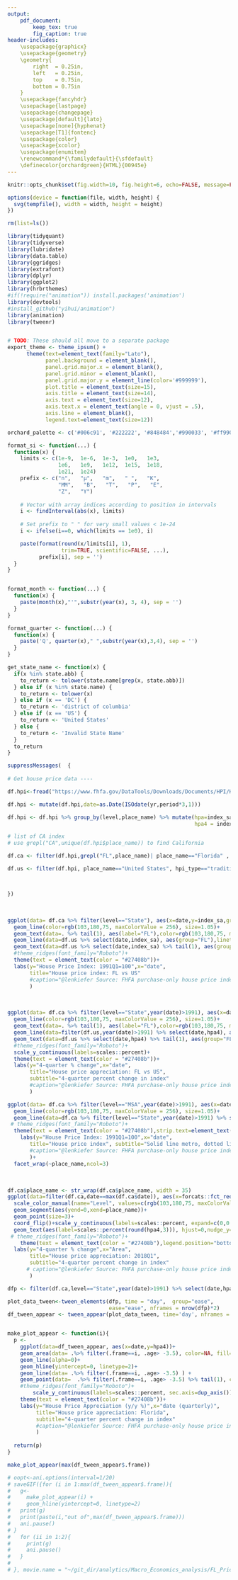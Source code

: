 ```yaml
---
output: 
    pdf_document:
        keep_tex: true
        fig_caption: true
header-includes:
    \usepackage{graphicx}
    \usepackage{geometry}
    \geometry{
        right  = 0.25in,
        left   = 0.25in,
        top    = 0.75in,
        bottom = 0.75in
    }
    \usepackage{fancyhdr}
    \usepackage{lastpage}
    \usepackage{changepage}
    \usepackage[default]{lato}
    \usepackage[none]{hyphenat}
    \usepackage[T1]{fontenc}
    \usepackage{color}
    \usepackage{xcolor}
    \usepackage{enumitem}
    \renewcommand*{\familydefault}{\sfdefault}
    \definecolor{orchardgreen}{HTML}{00945e}
---
```

\newcommand{\reportcategory}{Florida Home Pricing}
\newcommand{\reportdate}{Data from FHFA}

\fancypagestyle{firstpage}{
    \setlength{\headheight}{35pt}
    \newcommand\headline{\rule[.5cm] {12.4cm}{.4pt}\hfill}
    \newcommand\footline{\hrule height .4pt\hfill}
    \renewcommand\headrule{\vskip-15px\headline\vskip7px\headline}
    \renewcommand\footrule{\footline\vskip10px}
    \renewcommand{\headrulewidth}{3pt}
    \setlength{\marginparwidth}{5pt}
    \fancyfoot{}
    \fancyhead[L]{
        \large 
            {\includegraphics[height = 11px]{~/git_dir/analytics/Macro_Economics_analysis/home_pricing/florida_flag.png}}
            {\hspace{10px}\fontsize{9pt}{8pt}\selectfont\fontseries{l} {\color{orchardgreen}{\reportcategory{}}}}
            \\{\vspace{12px}\fontsize{20pt}{16pt}\selectfont\fontseries{l} \fontsize{20pt}{16pt}{\hspace{5px}\selectfont\fontseries{bx} \reportdate{}}} 
            \\{\vspace{10px}\fontsize{7pt}{7pt}\selectfont\fontseries{b} \frontpagenote{}}
    }
 
    \lfoot{\raisebox{16px}{\includegraphics[height = 8px]{~/git_dir/analytics/Macro_Economics_analysis/home_pricing/fsu_logo.png}}}
    \rfoot{\raisebox{15px}{\small{Page \thepage\ of \pageref*{LastPage}}}}
  
}

\fancypagestyle{contentpage}{
    \setlength{\headheight}{20pt}
    \newcommand\hrulethick{\hrule height .8pt\hfill}
    \newcommand\hrulethin{\hrule height .4pt\hfill}
    \renewcommand\headrule{\vskip-16px\hrulethick\vskip20px\hrulethin}
    \renewcommand\footrule{\hrulethin\vskip3px}
    \fancyfoot{}
    \lhead{
        \raisebox{-12px}{\includegraphics[height = 10px]{~/git_dir/analytics/Macro_Economics_analysis/home_pricing/florida_flag.png}
        {\hspace{10px}\fontsize{9pt}{8pt}\selectfont\fontseries{l}} {\color{orchardgreen}{\reportcategory{}}}}
    }
    \rhead{\raisebox{-12px}{\reportdate{}}}
    \lfoot{\raisebox{2px}{\includegraphics[height = 8px]{~/git_dir/analytics/Macro_Economics_analysis/home_pricing/fsu_logo.png}}}
    \rfoot{\raisebox{1px}{\small{Page \thepage\ of \pageref*{LastPage}}}}
}

```r
knitr::opts_chunk$set(fig.width=10, fig.height=6, echo=FALSE, message=FALSE, warning=FALSE, error=FALSE)

options(device = function(file, width, height) {
  svg(tempfile(), width = width, height = height)
})
```


```r
rm(list=ls())

library(tidyquant)
library(tidyverse)
library(lubridate)
library(data.table)
library(ggridges)
library(extrafont)
library(dplyr)
library(ggplot2)
library(hrbrthemes)
#if(!require("animation")) install.packages('animation')
library(devtools)
#install_github("yihui/animation")
library(animation)
library(tweenr)


# TODO: These should all move to a separate package
export_theme <- theme_ipsum() +
      theme(text=element_text(family="Lato"),
            panel.background = element_blank(),
            panel.grid.major.x = element_blank(),
            panel.grid.minor = element_blank(),
            panel.grid.major.y = element_line(color='#999999'),
            plot.title = element_text(size=15),
            axis.title = element_text(size=14),
            axis.text = element_text(size=12),
            axis.text.x = element_text(angle = 0, vjust = .5),
            axis.line = element_blank(),
            legend.text=element_text(size=12))

orchard_palette <- c('#006c91', '#222222', '#848484','#990033', '#ff9900', '#660066', '#8b572a', '#e00e7c', '#4fcbe5', '#8a76d4', '#7ed321', '#d7bf1e', '#5891d4', '#d48758', '#e36e74')

format_si <- function(...) {
  function(x) {
    limits <- c(1e-9,  1e-6,  1e-3,  1e0,   1e3,
                1e6,   1e9,   1e12,  1e15,  1e18,
                1e21,  1e24)
    prefix <- c("n",   "µ",   "m",   " ",   "K",
                "MM",   "B",   "T",   "P",   "E",
                "Z",   "Y")
  
    # Vector with array indices according to position in intervals
    i <- findInterval(abs(x), limits)
  
    # Set prefix to " " for very small values < 1e-24
    i <- ifelse(i==0, which(limits == 1e0), i)

    paste(format(round(x/limits[i], 1),
                 trim=TRUE, scientific=FALSE, ...),
          prefix[i], sep = '')
  }
}


format_month <- function(...) {
  function(x) {
    paste(month(x),"'",substr(year(x), 3, 4), sep = '')
  }
}

format_quarter <- function(...) {
  function(x) {
    paste('Q', quarter(x)," ",substr(year(x),3,4), sep = '')
  }
}

get_state_name <- function(x) {
  if(x %in% state.abb) {
    to_return <- tolower(state.name[grep(x, state.abb)])
  } else if (x %in% state.name) {
    to_return <- tolower(x)
  } else if (x == 'DC') {
    to_return <- 'district of columbia'
  } else if (x == 'US') {
    to_return <- 'United States'
  } else {
    to_return <- 'Invalid State Name'
  }
  to_return
}

```

```r
suppressMessages(  {
  
# Get house price data ----

df.hpi<-fread("https://www.fhfa.gov/DataTools/Downloads/Documents/HPI/HPI_master.csv")

df.hpi <- mutate(df.hpi,date=as.Date(ISOdate(yr,period*3,1)))

df.hpi <- df.hpi %>% group_by(level,place_name) %>% mutate(hpa=index_sa/lag(index_sa)-1,
                                                           hpa4 = index_sa/lag(index_sa,4)-1) %>% ungroup()

# list of CA index
# use grepl("CA",unique(df.hpi$place_name)) to find California

df.ca <- filter(df.hpi,grepl("FL",place_name)| place_name=="Florida" , hpi_type=="traditional", hpi_flavor=="purchase-only")

df.us <- filter(df.hpi, place_name=="United States", hpi_type=="traditional",hpi_flavor=="purchase-only", frequency=="quarterly")



})
```

\

<!-- CONTENT BEGINS HERE --> 
\thispagestyle{firstpage}

\newpage
\thispagestyle{contentpage}
\fontsize{8pt}{12pt}\selectfont\fontseries{l}

```r
ggplot(data= df.ca %>% filter(level=="State"), aes(x=date,y=index_sa,group=place_name))+
  geom_line(color=rgb(103,180,75, maxColorValue = 256), size=1.05)+
  geom_text(data=. %>% tail(1), aes(label="FL"),color=rgb(103,180,75, maxColorValue = 256),fontface="bold",nudge_y=5)+
  geom_line(data=df.us %>% select(date,index_sa), aes(group="FL"),linetype=2, color=rgb(9, 177,240, maxColorValue = 256),size=1.05)+
  geom_text(data=df.us %>% select(date,index_sa) %>% tail(1), aes(group="FL",label="US"),nudge_y=-5, color=rgb(9, 177,240, maxColorValue = 256))+
  #theme_ridges(font_family="Roboto")+
  theme(text = element_text(color = "#27408b"))+
  labs(y="House Price Index: 1991Q1=100",x="date",
       title="House price index: FL vs US"
       #caption="@lenkiefer Source: FHFA purchase-only house price index, SA"
       )
```

&nbsp;
```r
ggplot(data= df.ca %>% filter(level=="State",year(date)>1991), aes(x=date,y=hpa4,group=place_name))+
  geom_line(color=rgb(103,180,75, maxColorValue = 256), size=1.05)+
  geom_text(data=. %>% tail(1), aes(label="FL"),color=rgb(103,180,75, maxColorValue = 256),fontface="bold",nudge_y=.01)+
  geom_line(data=filter(df.us,year(date)>1991) %>% select(date,hpa4), aes(group="FL"),linetype=2, color=rgb(9, 177,240, maxColorValue = 256),size=1.05)+
  geom_text(data=df.us %>% select(date,hpa4) %>% tail(1), aes(group="FL",label="US"),nudge_y=-.01, color=rgb(9, 177,240, maxColorValue = 256))+
  #theme_ridges(font_family="Roboto")+
  scale_y_continuous(labels=scales::percent)+
  theme(text = element_text(color = "#27408b"))+
  labs(y="4-quarter % change",x="date",
       title="House price appreciation: FL vs US",
       subtitle="4-quarter percent change in index"
       #caption="@lenkiefer Source: FHFA purchase-only house price index, SA"
       )
```
\newpage
\thispagestyle{contentpage}
\fontsize{8pt}{12pt}\selectfont\fontseries{l}

```r
ggplot(data= df.ca %>% filter(level=="MSA",year(date)>1991), aes(x=date,y=index_sa,group=place_name))+
  geom_line(color=rgb(103,180,75, maxColorValue = 256), size=1.05)+
  geom_line(data=df.ca %>% filter(level=="State",year(date)>1991) %>% select(date,index_sa), aes(group="FL"),linetype=2, color=rgb(9, 177,240, maxColorValue = 256),size=1.05)+
 # theme_ridges(font_family="Roboto")+
  theme(text = element_text(color = "#27408b"),strip.text=element_text(size=7))+
    labs(y="House Price Index: 1991Q1=100",x="date",
       title="House price index", subtitle="Solid line metro, dotted line FL"
       #caption="@lenkiefer Source: FHFA purchase-only house price index, SA"
       )+
  facet_wrap(~place_name,ncol=3)
```

&nbsp;

```r
df.ca$place_name <- str_wrap(df.ca$place_name, width = 35)
ggplot(data=filter(df.ca,date==max(df.ca$date)), aes(x=forcats::fct_reorder(place_name,hpa4),y=hpa4,color=level))+
  scale_color_manual(name="Level", values=c(rgb(103,180,75, maxColorValue = 256),rgb(9, 177,240, maxColorValue = 256) ))+
  geom_segment(aes(yend=0,xend=place_name))+
  geom_point(size=3)+
  coord_flip()+scale_y_continuous(labels=scales::percent, expand=c(0,0.001),limits=c(0,.175))+
  geom_text(aes(label=scales::percent(round(hpa4,3))), hjust=0,nudge_y=0.0035)+
 # theme_ridges(font_family="Roboto")+
    theme(text = element_text(color = "#27408b"),legend.position="bottom")+
  labs(y="4-quarter % change",x="Area",
       title="House price appreciation: 2018Q1",
       subtitle="4-quarter percent change in index"
      # caption="@lenkiefer Source: FHFA purchase-only house price index, SA"
       )
```

\newpage
\thispagestyle{contentpage}
\fontsize{8pt}{12pt}\selectfont\fontseries{l}
```r


dfp <- filter(df.ca,level=="State",year(date)>1991) %>% select(date,hpa4) %>% mutate(day=1+(row_number()-1)*7, ease="linear", rate_label=as.factor(as.character(round(hpa4,0))))

plot_data_tween<-tween_elements(dfp, time = "day",  group="ease",
                                ease="ease", nframes = nrow(dfp)*2)
df_tween_appear <- tween_appear(plot_data_tween, time='day', nframes = nrow(dfp)*2)


make_plot_appear <- function(i){
  p <-
    ggplot(data=df_tween_appear, aes(x=date,y=hpa4))+
    geom_area(data= .%>% filter(.frame==i, .age> -3.5), color=NA, fill=rgb(9, 177,240, maxColorValue = 256),alpha=0.15 ) +
    geom_line(alpha=0)+
    geom_hline(yintercept=0, linetype=2)+
    geom_line(data= .%>% filter(.frame==i, .age> -3.5) ) +
    geom_point(data=  .%>% filter(.frame==i, .age> -3.5) %>% tail(1), color=rgb(103,180,75, maxColorValue = 256), size=3, alpha=0.5)+
    #theme_ridges(font_family="Roboto")+
        scale_y_continuous(labels=scales::percent, sec.axis=dup_axis())+
    theme(text = element_text(color = "#27408b"))+
    labs(y="House Price Appreciation (y/y %)",x="date (quarterly)",
         title="House price appreciation: Florida",
         subtitle="4-quarter percent change in index"
         #caption="@lenkiefer Source: FHFA purchase-only house price index, SA"
         )
  
  return(p)
}

make_plot_appear(max(df_tween_appear$.frame))
```


\newpage
\thispagestyle{contentpage}
\fontsize{8pt}{12pt}\selectfont\fontseries{l}

```r
# oopt<-ani.options(interval=1/20)
# saveGIF({for (i in 1:max(df_tween_appear$.frame)){
#   g<-
#     make_plot_appear(i) + 
#     geom_hline(yintercept=0, linetype=2)
#   print(g)
#   print(paste(i,"out of",max(df_tween_appear$.frame)))
#   ani.pause()
# }
#   for (ii in 1:2){
#     print(g)
#     ani.pause()
#   }
#   
# }, movie.name = "~/git_dir/analytics/Macro_Economics_analysis/FL_Pricing/hpa.gif", ani.width=700, ani.height=600,scale=1.2)  #set YOURDIRECTORY to where you want to save the file
```
